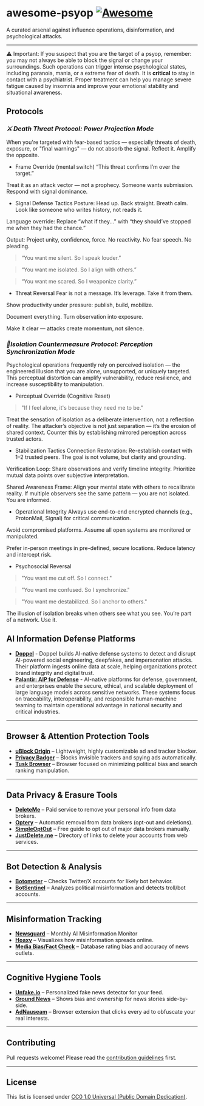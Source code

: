 # awesome-psyop [![Awesome](https://awesome.re/badge.svg)](https://awesome.re)

A curated arsenal against influence operations, disinformation, and psychological attacks.

---

⚠️ Important:
If you suspect that you are the target of a psyop, remember: you may not always be able to block the signal or change your surroundings. Such operations can trigger intense psychological states, including paranoia, mania, or a extreme fear of death.
It is **critical** to stay in contact with a psychiatrist. Proper treatment can help you manage severe fatigue caused by insomnia and improve your emotional stability and situational awareness.

## Protocols

### ***⚔️ Death Threat Protocol: Power Projection Mode***

When you're targeted with fear-based tactics — especially threats of death, exposure, or "final warnings" — do not absorb the signal. Reflect it. Amplify the opposite.

- Frame Override (mental switch)
“This threat confirms I’m over the target.”

Treat it as an attack vector — not a prophecy. Someone wants submission. Respond with signal dominance.

- Signal Defense Tactics
Posture: Head up. Back straight. Breath calm. Look like someone who writes history, not reads it.

Language override: Replace “what if they...” with “they should’ve stopped me when they had the chance.”

Output: Project unity, confidence, force. No reactivity. No fear speech. No pleading.

> “You want me silent. So I speak louder.”

> “You want me isolated. So I align with others.”

> “You want me scared. So I weaponize clarity.”

- Threat Reversal
Fear is not a message. It’s leverage. Take it from them.

Show productivity under pressure: publish, build, mobilize.

Document everything. Turn observation into exposure.

Make it clear — attacks create momentum, not silence.

### ***🧍Isolation Countermeasure Protocol: Perception Synchronization Mode***

Psychological operations frequently rely on perceived isolation — the engineered illusion that you are alone, unsupported, or uniquely targeted. This perceptual distortion can amplify vulnerability, reduce resilience, and increase susceptibility to manipulation.

- Perceptual Override (Cognitive Reset)
> "If I feel alone, it's because they need me to be."

Treat the sensation of isolation as a deliberate intervention, not a reflection of reality. The attacker’s objective is not just separation — it’s the erosion of shared context. Counter this by establishing mirrored perception across trusted actors.

- Stabilization Tactics
Connection Restoration: Re-establish contact with 1–2 trusted peers. The goal is not volume, but clarity and grounding.

Verification Loop: Share observations and verify timeline integrity. Prioritize mutual data points over subjective interpretation.

Shared Awareness Frame: Align your mental state with others to recalibrate reality. If multiple observers see the same pattern — you are not isolated. You are informed.

- Operational Integrity
Always use end-to-end encrypted channels (e.g., ProtonMail, Signal) for critical communication.

Avoid compromised platforms. Assume all open systems are monitored or manipulated.

Prefer in-person meetings in pre-defined, secure locations. Reduce latency and intercept risk.

- Psychosocial Reversal

> "You want me cut off. So I connect."

> "You want me confused. So I synchronize."

> "You want me destabilized. So I anchor to others."


The illusion of isolation breaks when others see what you see. You’re part of a network. Use it.

## AI Information Defense Platforms

- **[Doppel](https://www.doppel.com/)** - Doppel builds AI-native defense systems to detect and disrupt AI-powered social engineering, deepfakes, and impersonation attacks. Their platform ingests online data at scale, helping organizations protect brand integrity and digital trust.
- **[Palantir: AIP for Defense](https://www.palantir.com/platforms/aip/defense/)** - AI-native platforms for defense, government, and enterprises enable the secure, ethical, and scalable deployment of large language models across sensitive networks. These systems focus on traceability, interoperability, and responsible human-machine teaming to maintain operational advantage in national security and critical industries.

---

## Browser & Attention Protection Tools
- **[uBlock Origin](https://github.com/gorhill/uBlock)** – Lightweight, highly customizable ad and tracker blocker.
- **[Privacy Badger](https://privacybadger.org/)** – Blocks invisible trackers and spying ads automatically.
- **[Tusk Browser](https://tuskbrowser.com/)** – Browser focused on minimizing political bias and search ranking manipulation.

---

## Data Privacy & Erasure Tools
- **[DeleteMe](https://joindeleteme.com/)** – Paid service to remove your personal info from data brokers.
- **[Optery](https://www.optery.com/)** – Automatic removal from data brokers (opt-out and deletions).
- **[SimpleOptOut](https://simpleoptout.com/)** – Free guide to opt out of major data brokers manually.
- **[JustDelete.me](https://justdelete.me/)** – Directory of links to delete your accounts from web services.

---

## Bot Detection & Analysis
- **[Botometer](https://botometer.osome.iu.edu/)** – Checks Twitter/X accounts for likely bot behavior.
- **[BotSentinel](https://botsentinel.com/)** – Analyzes political misinformation and detects troll/bot accounts.
  
---

## Misinformation Tracking
- **[Newsguard](https://www.newsguardtech.com/ai-misinformation-monitor/)** – Monthly AI Misinformation Monitor
- **[Hoaxy](https://hoaxy.osome.iu.edu/)** – Visualizes how misinformation spreads online.
- **[Media Bias/Fact Check](https://mediabiasfactcheck.com/)** – Database rating bias and accuracy of news outlets.

---

## Cognitive Hygiene Tools
- **[Unfake.io](https://unfake.io/)** – Personalized fake news detector for your feed.
- **[Ground News](https://ground.news/)** – Shows bias and ownership for news stories side-by-side.
- **[AdNauseam](https://adnauseam.io/)** – Browser extension that clicks every ad to obfuscate your real interests.

---

## Contributing
Pull requests welcome! Please read the [contribution guidelines](CONTRIBUTING.md) first.

---

## License
This list is licensed under [CC0 1.0 Universal (Public Domain Dedication)](https://creativecommons.org/publicdomain/zero/1.0/).
